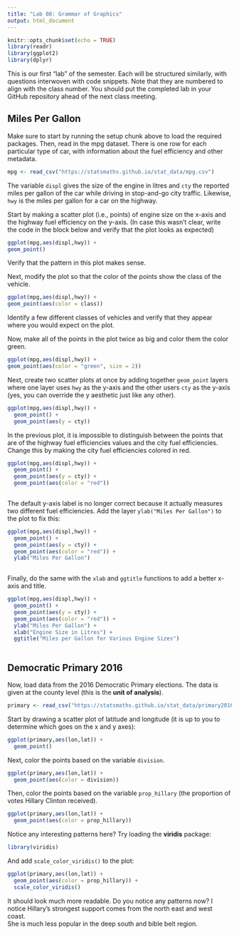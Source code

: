 ---
title: "Lab 08: Grammar of Graphics"
output: html_document
---

```{r setup, include=FALSE}
knitr::opts_chunk$set(echo = TRUE)
library(readr)
library(ggplot2)
library(dplyr)
```

This is our first "lab" of the semester. Each will be structured similarly, with
questions interwoven with code snippets. Note that they are numbered to align with
the class number. You should put the completed lab in your GitHub repository ahead
of the next class meeting.

## Miles Per Gallon

Make sure to start by running the setup chunk above to load the required packages.
Then, read in the mpg dataset. There is one row for each particular type of car,
with information about the fuel efficiency and other metadata.

```{r, message=FALSE}
mpg <- read_csv("https://statsmaths.github.io/stat_data/mpg.csv")
```

The variable `displ` gives the size of the engine in litres and `cty` the reported
miles per gallon of the car while driving in stop-and-go city traffic. Likewise,
`hwy` is the miles per gallon for a car on the highway.

Start by making a scatter plot (i.e., points) of engine size on the x-axis and the
highway fuel efficiency on the y-axis. (In case this wasn't clear, write the code in
the block below and verify that the plot looks as expected)

```{r}
ggplot(mpg,aes(displ,hwy)) +
geom_point()
```

Verify that the pattern in this plot makes sense.

Next, modify the plot so that the color of the points show the class of the vehicle.

```{r}
ggplot(mpg,aes(displ,hwy)) +
geom_point(aes(color = class))
```

Identify a few different classes of vehicles and verify that they appear where
you would expect on the plot.

Now, make all of the points in the plot twice as big and color them the color
green.

```{r}
ggplot(mpg,aes(displ,hwy)) +
geom_point(aes(color = "green", size = 2))
```

Next, create two scatter plots at once by adding together `geom_point` layers
where one layer uses `hwy` as the y-axis and the other users `cty` as the
y-axis (yes, you can override the y aesthetic just like any other).

```{r}
ggplot(mpg,aes(displ,hwy)) +
  geom_point() +
  geom_point(aes(y = cty))
```


In the previous plot, it is impossible to distinguish between the points that
are of the highway fuel efficiencies values and the city fuel efficiencies.
Change this by making the city fuel efficiencies colored in red.

```{r}
ggplot(mpg,aes(displ,hwy)) +
  geom_point() +
  geom_point(aes(y = cty)) +
  geom_point(aes(color = "red"))
  
```

The default y-axis label is no longer correct because it actually measures two
different fuel efficiencies. Add the layer `ylab("Miles Per Gallon")` to the
plot to fix this:

```{r}
ggplot(mpg,aes(displ,hwy)) +
  geom_point() +
  geom_point(aes(y = cty)) +
  geom_point(aes(color = "red")) +
  ylab("Miles Per Gallon") 
  
```

Finally, do the same with the `xlab` and `ggtitle` functions to add a better
x-axis and title.

```{r}
ggplot(mpg,aes(displ,hwy)) +
  geom_point() +
  geom_point(aes(y = cty)) +
  geom_point(aes(color = "red")) +
  ylab("Miles Per Gallon") + 
  xlab("Engine Size in Litres") +
  ggtitle("Miles per Gallon for Various Engine Sizes")
  
```

## Democratic Primary 2016

Now, load data from the 2016 Democratic Primary elections. The data is given
at the county level (this is the **unit of analysis**).

```{r}
primary <- read_csv("https://statsmaths.github.io/stat_data/primary2016.csv")
```

Start by drawing a scatter plot of latitude and longitude (it is up to you
to determine which goes on the x and y axes):

```{r}
ggplot(primary,aes(lon,lat)) +
  geom_point()
```

Next, color the points based on the variable `division`.

```{r}
ggplot(primary,aes(lon,lat)) +
  geom_point(aes(color = division))
```

Then, color the points based on the variable `prop_hillary` (the proportion of
votes Hillary Clinton received).

```{r}
ggplot(primary,aes(lon,lat)) +
  geom_point(aes(color = prop_hillary))
```

Notice any interesting patterns here? Try loading the **viridis** package:

```{r}
library(viridis)
```

And add `scale_color_viridis()` to the plot:

```{r}
ggplot(primary,aes(lon,lat)) +
  geom_point(aes(color = prop_hillary)) + 
  scale_color_viridis()

```

It should look much more readable. Do you notice any patterns now?
I notice Hillary's strongest support comes from the north east and west coast.  
She is much less popular in the deep south and bible belt region.



